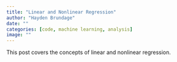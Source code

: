 ```yaml
---
title: "Linear and Nonlinear Regression"
author: "Hayden Brundage"
date: ""
categories: [code, machine learning, analysis]
image: ""
---
```


This post covers the concepts of linear and nonlinear regression.

